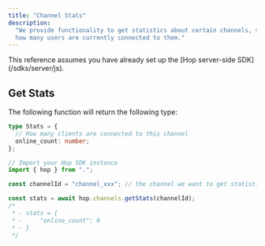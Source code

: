 ```yaml
---
title: "Channel Stats"
description:
  "We provide functionality to get statistics about certain channels, such as
  how many users are currently connected to them."
---
```


<Info>
  This reference assumes you have already set up the [Hop server-side
  SDK](/sdks/server/js).
</Info>

## Get Stats

The following function will return the following type:

```ts
type Stats = {
  // How many clients are connected to this channel
  online_count: number;
};
```

```js
// Import your Hop SDK instance
import { hop } from ".";

const channelId = "channel_xxx"; // the channel we want to get statistics for

const stats = await hop.channels.getStats(channelId);
/*
 * - stats = {
 * -     "online_count": 0
 * - }
 */
```
